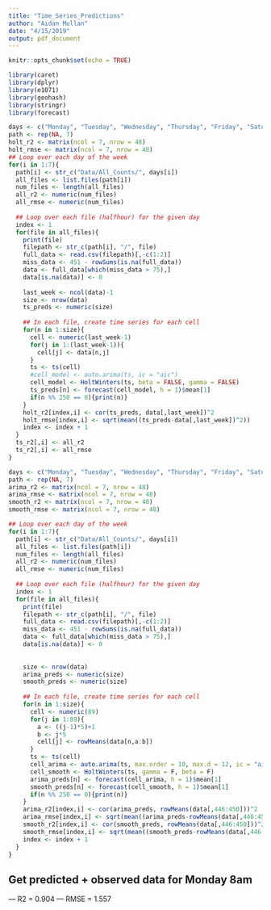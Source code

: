 ```yaml
---
title: "Time_Series_Predictions"
author: "Aidan Mullan"
date: "4/15/2019"
output: pdf_document
---
```


```r
knitr::opts_chunk$set(echo = TRUE)
```

```r
library(caret)
library(dplyr)
library(e1071)
library(geohash)
library(stringr)
library(forecast)
```


```r
days <- c("Monday", "Tuesday", "Wednesday", "Thursday", "Friday", "Saturday", "Sunday")
path <- rep(NA, 7)
holt_r2 <- matrix(ncol = 7, nrow = 48)
holt_rmse <- matrix(ncol = 7, nrow = 48)
## Loop over each day of the week
for(i in 1:7){
  path[i] <- str_c("Data/All_Counts/", days[i])
  all_files <- list.files(path[i])
  num_files <- length(all_files)
  all_r2 <- numeric(num_files)
  all_rmse <- numeric(num_files)
  
  ## Loop over each file (halfhour) for the given day
  index <- 1
  for(file in all_files){
    print(file)
    filepath <- str_c(path[i], "/", file)
    full_data <- read.csv(filepath)[,-c(1:2)]
    miss_data <- 451 - rowSums(is.na(full_data))
    data <- full_data[which(miss_data > 75),]
    data[is.na(data)] <- 0
    
    last_week <- ncol(data)-1
    size <- nrow(data)
    ts_preds <- numeric(size)
    
    ## In each file, create time series for each cell
    for(n in 1:size){
      cell <- numeric(last_week-1)
      for(j in 1:(last_week-1)){
        cell[j] <- data[n,j]
      }
      ts <- ts(cell)
      #cell_model <- auto.arima(ts, ic = "aic")
      cell_model <- HoltWinters(ts, beta = FALSE, gamma = FALSE)
      ts_preds[n] <- forecast(cell_model, h = 1)$mean[1]
      if(n %% 250 == 0){print(n)}
    }
    holt_r2[index,i] <- cor(ts_preds, data[,last_week])^2
    holt_rmse[index,i] <- sqrt(mean((ts_preds-data[,last_week])^2))
    index <- index + 1
  }
  ts_r2[,i] <- all_r2
  ts_r2[,i] <- all_rmse
}
```


```r
days <- c("Monday", "Tuesday", "Wednesday", "Thursday", "Friday", "Saturday", "Sunday")
path <- rep(NA, 7)
arima_r2 <- matrix(ncol = 7, nrow = 48)
arima_rmse <- matrix(ncol = 7, nrow = 48)
smooth_r2 <- matrix(ncol = 7, nrow = 48)
smooth_rmse <- matrix(ncol = 7, nrow = 48)

## Loop over each day of the week
for(i in 1:7){
  path[i] <- str_c("Data/All_Counts/", days[i])
  all_files <- list.files(path[i])
  num_files <- length(all_files)
  all_r2 <- numeric(num_files)
  all_rmse <- numeric(num_files)
  
  ## Loop over each file (halfhour) for the given day
  index <- 1
  for(file in all_files){
    print(file)
    filepath <- str_c(path[i], "/", file)
    full_data <- read.csv(filepath)[,-c(1:2)]
    miss_data <- 451 - rowSums(is.na(full_data))
    data <- full_data[which(miss_data > 75),]
    data[is.na(data)] <- 0
    
    
    size <- nrow(data)
    arima_preds <- numeric(size)
    smooth_preds <- numeric(size)
    
    ## In each file, create time series for each cell
    for(n in 1:size){
      cell <- numeric(89)
      for(j in 1:89){
        a <- ((j-1)*5)+1
        b <- j*5
        cell[j] <- rowMeans(data[n,a:b])
      }
      ts <- ts(cell)
      cell_arima <- auto.arima(ts, max.order = 10, max.d = 12, ic = "aic")
      cell_smooth <- HoltWinters(ts, gamma = F, beta = F)
      arima_preds[n] <- forecast(cell_arima, h = 1)$mean[1]
      smooth_preds[n] <- forecast(cell_smooth, h = 1)$mean[1]
      if(n %% 250 == 0){print(n)}
    }
    arima_r2[index,i] <- cor(arima_preds, rowMeans(data[,446:450]))^2
    arima_rmse[index,i] <- sqrt(mean((arima_preds-rowMeans(data[,446:450]))^2))
    smooth_r2[index,i] <- cor(smooth_preds, rowMeans(data[,446:450]))^2
    smooth_rmse[index,i] <- sqrt(mean((smooth_preds-rowMeans(data[,446:450]))^2))
    index <- index + 1
  }
}
```

## Get predicted + observed data for Monday 8am
--- R2 = 0.904
--- RMSE = 1.557








